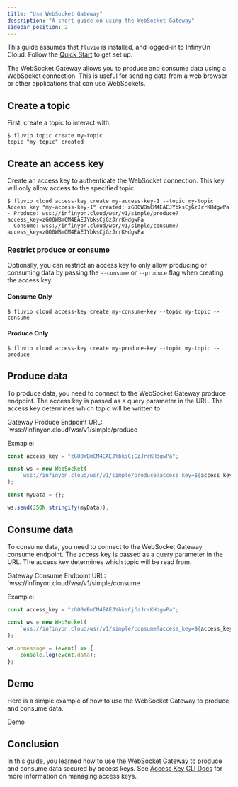 ```yaml
---
title: "Use WebSocket Gateway"
description: "A short guide on using the WebSocket Gateway"
sidebar_position: 2
---
```


This guide assumes that `fluvio` is installed, and logged-in to InfinyOn Cloud. Follow the [Quick Start] to get set up.

The WebSocket Gateway allows you to produce and consume data using a WebSocket connection. This is useful for sending data from a web browser or other applications that can use WebSockets.

## Create a topic

First, create a topic to interact with.

```shell copy="fl"
$ fluvio topic create my-topic
topic "my-topic" created
```

## Create an access key

Create an access key to authenticate the WebSocket connection. This key will only allow access to the specified topic.

```shell copy="fl"
$ fluvio cloud access-key create my-access-key-1 --topic my-topic
Access key "my-access-key-1" created: zGO0WBmCM4EAEJYbksCjGzJrrKHdgwPa
- Produce: wss://infinyon.cloud/wsr/v1/simple/produce?access_key=zGO0WBmCM4EAEJYbksCjGzJrrKHdgwPa
- Consume: wss://infinyon.cloud/wsr/v1/simple/consume?access_key=zGO0WBmCM4EAEJYbksCjGzJrrKHdgwPa
```

### Restrict produce or consume
Optionally, you can restrict an access key to only allow producing or consuming data by passing the `--consume` or `--produce` flag when creating the access key.

#### Consume Only
```shell copy="fl"
$ fluvio cloud access-key create my-consume-key --topic my-topic --consume
```

#### Produce Only
```shell copy="fl"
$ fluvio cloud access-key create my-produce-key --topic my-topic --produce
```


## Produce data

To produce data, you need to connect to the WebSocket Gateway produce endpoint. The access key is passed as a query parameter in the URL. The access key determines which topic will be written to.

Gateway Produce Endpoint URL: `wss://infinyon.cloud/wsr/v1/simple/produce

Exmaple:
```javascript
const access_key = "zGO0WBmCM4EAEJYbksCjGzJrrKHdgwPa";

const ws = new WebSocket(
    `wss://infinyon.cloud/wsr/v1/simple/produce?access_key=${access_key}`,
);

const myData = {};

ws.send(JSON.stringify(myData));
```

## Consume data

To consume data, you need to connect to the WebSocket Gateway consume endpoint. The access key is passed as a query parameter in the URL. The access key determines which topic will be read from.

Gateway Consume Endpoint URL: `wss://infinyon.cloud/wsr/v1/simple/consume

Example:
```javascript
const access_key = "zGO0WBmCM4EAEJYbksCjGzJrrKHdgwPa";

const ws = new WebSocket(
    `wss://infinyon.cloud/wsr/v1/simple/consume?access_key=${access_key}`,
);

ws.onmessage = (event) => {
    console.log(event.data);
};

```

## Demo

Here is a simple example of how to use the WebSocket Gateway to produce and consume data.

[Demo]

## Conclusion

In this guide, you learned how to use the WebSocket Gateway to produce and consume data secured by access keys. See [Access Key CLI Docs] for more information on managing access keys.


[Quick Start]: cloud/quickstart.mdx
[Access Key CLI Docs]: cloud/cli/access-key.mdx
[Demo]: cloud/demos/ws-gateway.mdx
